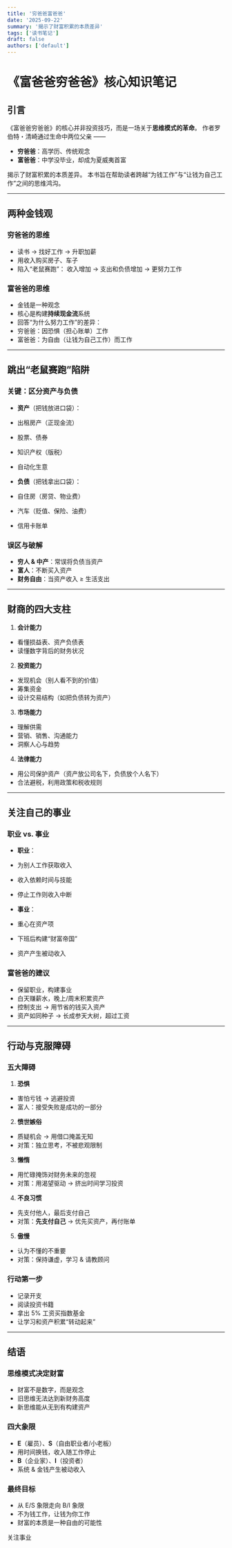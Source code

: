 ```yaml
---
title: '穷爸爸富爸爸'
date: '2025-09-22'
summary: '揭示了财富积累的本质差异'
tags: ['读书笔记']
draft: false
authors: ['default']
---
```


# 《富爸爸穷爸爸》核心知识笔记

## 引言

《富爸爸穷爸爸》的核心并非投资技巧，而是一场关于**思维模式的革命**。
作者罗伯特・清崎通过生命中两位父亲 ——

- **穷爸爸**：高学历、传统观念
- **富爸爸**：中学没毕业，却成为夏威夷首富

揭示了财富积累的本质差异。
本书旨在帮助读者跨越“为钱工作”与“让钱为自己工作”之间的思维鸿沟。

---

## 两种金钱观

### 穷爸爸的思维

- 读书 → 找好工作 → 升职加薪
- 用收入购买房子、车子
- 陷入“老鼠赛跑”：
  收入增加 → 支出和负债增加 → 更努力工作

### 富爸爸的思维

- 金钱是一种观念
- 核心是构建**持续现金流**系统
- 回答“为什么努力工作”的差异：
- 穷爸爸：因恐惧（担心账单）工作
- 富爸爸：为自由（让钱为自己工作）而工作

---

## 跳出“老鼠赛跑”陷阱

### 关键：区分资产与负债

- **资产**（把钱放进口袋）：
- 出租房产（正现金流）
- 股票、债券
- 知识产权（版税）
- 自动化生意

- **负债**（把钱拿出口袋）：
- 自住房（房贷、物业费）
- 汽车（贬值、保险、油费）
- 信用卡账单

### 误区与破解

- **穷人 & 中产**：常误将负债当资产
- **富人**：不断买入资产
- **财务自由**：当资产收入 ≥ 生活支出

---

## 财商的四大支柱

1. **会计能力**

- 看懂损益表、资产负债表
- 读懂数字背后的财务状况

2. **投资能力**

- 发现机会（别人看不到的价值）
- 筹集资金
- 设计交易结构（如把负债转为资产）

3. **市场能力**

- 理解供需
- 营销、销售、沟通能力
- 洞察人心与趋势

4. **法律能力**

- 用公司保护资产（资产放公司名下，负债放个人名下）
- 合法避税，利用政策和税收规则

---

## 关注自己的事业

### 职业 vs. 事业

- **职业**：
- 为别人工作获取收入
- 收入依赖时间与技能
- 停止工作则收入中断

- **事业**：
- 重心在资产项
- 下班后构建“财富帝国”
- 资产产生被动收入

### 富爸爸的建议

- 保留职业，构建事业
- 白天赚薪水，晚上/周末积累资产
- 控制支出 → 用节省的钱买入资产
- 资产如同种子 → 长成参天大树，超过工资

---

## 行动与克服障碍

### 五大障碍

1. **恐惧**

- 害怕亏钱 → 逃避投资
- 富人：接受失败是成功的一部分

2. **愤世嫉俗**

- 质疑机会 → 用借口掩盖无知
- 对策：独立思考，不被悲观限制

3. **懒惰**

- 用忙碌掩饰对财务未来的忽视
- 对策：用渴望驱动 → 挤出时间学习投资

4. **不良习惯**

- 先支付他人，最后支付自己
- 对策：**先支付自己** → 优先买资产，再付账单

5. **傲慢**

- 认为不懂的不重要
- 对策：保持谦虚，学习 & 请教顾问

### 行动第一步

- 记录开支
- 阅读投资书籍
- 拿出 5% 工资买指数基金
- 让学习和资产积累“转动起来”

---

## 结语

### 思维模式决定财富

- 财富不是数字，而是观念
- 旧思维无法达到新财务高度
- 新思维能从无到有构建资产

### 四大象限

- **E**（雇员）、**S**（自由职业者/小老板）
- 用时间换钱，收入随工作停止
- **B**（企业家）、**I**（投资者）
- 系统 & 金钱产生被动收入

### 最终目标

- 从 E/S 象限走向 B/I 象限
- 不为钱工作，让钱为你工作
- 财富的本质是一种自由的可能性

关注事业
